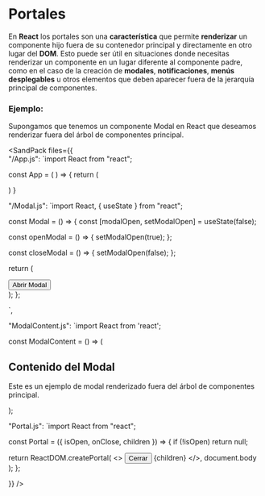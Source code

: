 
# Portales

En **React** los portales son una **característica** que permite **renderizar** un componente hijo fuera de su contenedor principal y directamente en otro lugar del **DOM**.
Esto puede ser útil en situaciones donde necesitas renderizar un componente en un lugar diferente al componente padre, como en el caso de la creación de **modales**,
**notificaciones**, **menús** **desplegables** u otros elementos que deben aparecer fuera de la jerarquía principal de componentes.

### Ejemplo:

Supongamos que tenemos un componente Modal en React que deseamos renderizar fuera del árbol de componentes principal.

<SandPack 
files={{    
"/App.js": 
`import React from "react";

const App = ( ) => {
  return (
    <div>
      <Modal />
    </div>
  )
}


"/Modal.js":
`import React, { useState } from "react";

const Modal = () => {
  const [modalOpen, setModalOpen] = useState(false);

  const openModal = () => {
    setModalOpen(true);
  };

  const closeModal = () => {
    setModalOpen(false);
  };

  return (
    <div>
      <button onClick={openModal}>Abrir Modal</button>
      <Portal isOpen={modalOpen} onClose={closeModal}>
        <ModalContent />
      </Portal>
    </div>
  );
};

`,

"ModalContent.js":
`import React from 'react';

const ModalContent = () => (
  <div
    style={{
      position: 'fixed',
      top: '50%',
      left: '50%',
      transform: 'translate(-50%, -50%)',
      backgroundColor: 'rgba(255, 255, 255, 0.9)',
      padding: '20px',
      borderRadius: '8px',
      boxShadow: '0 0 10px rgba(0, 0, 0, 0.2)',
      zIndex: '1000',
    }}
  >
    <h2>Contenido del Modal</h2>
    <p>
      Este es un ejemplo de modal renderizado fuera del árbol de componentes principal.
    </p>
  </div>
);


"Portal.js":
`import React from "react";

const Portal = ({ isOpen, onClose, children }) => {
  if (!isOpen) return null;

  return ReactDOM.createPortal(
    <>
      <button onClick={onClose}>Cerrar</button>
      {children}
    </>,
    document.body
  );
};

}}
/>
